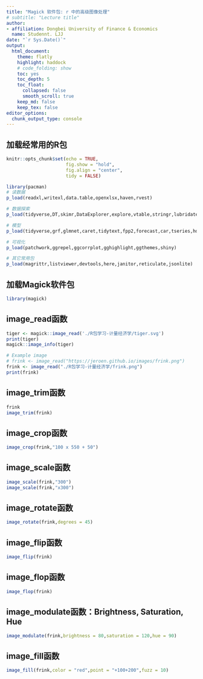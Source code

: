 ```yaml
---
title: "Magick 软件包: r 中的高级图像处理"
# subtitle: "Lecture title"
author: 
- affiliation: Dongbei University of Finance & Economics
  name: Studennt. LJJ
date: "`r Sys.Date()`"
output: 
  html_document:
    theme: flatly
    highlight: haddock
    # code_folding: show
    toc: yes
    toc_depth: 5
    toc_float:
      collapsed: false
      smooth_scroll: true
    keep_md: false
    keep_tex: false 
editor_options: 
  chunk_output_type: console
---
```


## 加载经常用的R包

```r
knitr::opts_chunk$set(echo = TRUE,
                      fig.show = "hold",
                      fig.align = "center",
                      tidy = FALSE)
```

```r
library(pacman)
# 读数据
p_load(readxl,writexl,data.table,openxlsx,haven,rvest)
```

```r
# 数据探索
p_load(tidyverse,DT,skimr,DataExplorer,explore,vtable,stringr,lubridate)
```

```r
# 模型
p_load(tidyverse,grf,glmnet,caret,tidytext,fpp2,forecast,car,tseries,hdm,tidymodels,broom)
```

```r
# 可视化
p_load(patchwork,ggrepel,ggcorrplot,gghighlight,ggthemes,shiny)
```

```r
# 其它常用包
p_load(magrittr,listviewer,devtools,here,janitor,reticulate,jsonlite)
```

## 加载Magick软件包

```r
library(magick)
```

## image_read函数

```r
tiger <- magick::image_read('./R包学习-计量经济学/tiger.svg')
print(tiger)
magick::image_info(tiger)
```

```r
# Example image
# frink <- image_read("https://jeroen.github.io/images/frink.png")
frink <- image_read("./R包学习-计量经济学/frink.png")
print(frink)
```

## image_trim函数

```r
frink
image_trim(frink)
```

## image_crop函数

```r
image_crop(frink,"100 x 550 + 50")
```

## image_scale函数

```r
image_scale(frink,"300")
image_scale(frink,"x300")
```

## image_rotate函数

```r
image_rotate(frink,degrees = 45)
```

## image_flip函数

```r
image_flip(frink)
```

## image_flop函数

```r
image_flop(frink)
```

## image_modulate函数：Brightness, Saturation, Hue

```r
image_modulate(frink,brightness = 80,saturation = 120,hue = 90)
```

## image_fill函数

```r
image_fill(frink,color = "red",point = "+100+200",fuzz = 10)
```





























